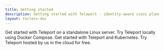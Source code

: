 ```yaml
---
title: Getting started
description: Getting started with Teleport - identity-aware ccess plane for SSH, HTTPS, Kubernetes, and Databases.
layout: tocless-doc
---
```


<TileSet>
  <Tile icon="server" title="Linux" href="./getting-started/linux-server.mdx">
    Get started with Teleport on a standalone Linux server.
  </Tile>
  <Tile icon="bolt" title="Docker" href="./getting-started/docker-compose.mdx">
    Try Teleport locally using Docker Compose.
  </Tile>
  <Tile icon="kubernetes" title="Kubernetes" href="./kubernetes-access/getting-started.mdx">
    Get started with Teleport and Kubernetes.
  </Tile>
  <Tile icon="cloud" title="Cloud" href="https://goteleport.com/signup">
    Try Teleport hosted by us in the cloud for free.
  </Tile>
</TileSet>
